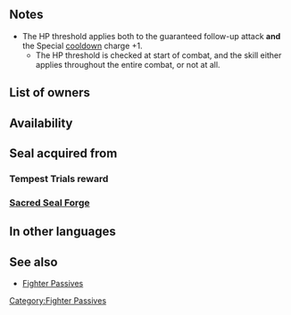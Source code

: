 {{Passive
|name=Bold Fighter
|type=B
|exclusive=0
|1name=Bold Fighter 1
|1tagid=SID_攻撃隊形1
|1promotionRarity=4
|1promotionTier=1
|1effect=If unit's HP = 100% and unit initiates combat, grants Special cooldown charge +1 per unit's attack, and unit makes a guaranteed follow-up attack. (Does not stack.)
|1required=-
|1cost=60
|2name=Bold Fighter 2
|2tagid=SID_攻撃隊形2
|2promotionRarity=5
|2promotionTier=1
|2effect=If unit's HP ≥ 50% and unit initiates combat, grants Special cooldown charge +1 per unit's attack, and unit makes a guaranteed follow-up attack. (Does not stack.)
|2cost=120
|3name=Bold Fighter 3
|3tagid=SID_攻撃隊形3
|3effect=If unit initiates combat, grants Special cooldown charge +1 per unit's attack, and unit makes a guaranteed follow-up attack. (Does not stack.)
|3cost=240
|canUseWeapon={{WeaponList|All}}
|canUseMove={{MoveList|Armored}}
|properties=random_owner
}}
==Notes==
{{Main|Skill interaction}}
* The HP threshold applies both to the guaranteed follow-up attack '''and''' the Special [[cooldown]] charge +1.
** The HP threshold is checked at start of combat, and the skill either applies throughout the entire combat, or not at all.
{{Guaranteed follow-up interaction}}
{{CooldownChargePlus|perAttack=user}}
==List of owners==
{{Skill Hero List}}
{{NoInheritHeroes}}

==Availability==
{{PassiveFocusList}}
{{PassiveDistributionList}}
{{PassiveCombatManualList}}
==Seal acquired from==
===Tempest Trials reward===
{{Tempest Trials seal reward}}
===[[Sacred Seal Forge]]===
{{SealCosts
|seals=Bold Fighter 1;Bold Fighter 2;Bold Fighter 3
|badgeColor=Azure
|costs1=20;100;40
|costs2=60;200;50
|costs3=400;1000;100
}}
==In other languages==
{{OtherLanguages
|japanese=攻撃隊形
|japaneseNotes=''Attack formation''
|german=Tapferkeit
|spanishEU=Osado
|spanishLA=Osado
|french=Audace
|italian=Audacia
|chineseTW=攻擊隊形
|portuguese=Audácia
}}
==See also==
* [[Fighter Passives]]
{{Passives Navbox|B}}
[[Category:Fighter Passives]]
{{Seals Navbox}}